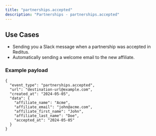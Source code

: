 ```yaml
---
title: "partnerships.accepted"
description: "Partnerships - partnerships.accepted"
---
```


## Use Cases
- Sending you a Slack message when a partnership was accepted in Reditus.
- Automatically sending a welcome email to the new affiliate.

### Example payload

```
{
  "event_type": "partnerships.accepted",
  "url": "destination-url@example.com",
  "created_at": "2024-05-05",
  "data": {
    "affiliate_name": "Acme",
    "affiliate_email": "john@acme.com",
    "affiliate_first_name": "John",
    "affiliate_last_name": "Doe",
    "accepted_at": "2024-05-05"
  }
}
```
